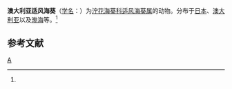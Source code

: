 {{Speciesbox
| taxon = Anemonactis australis
| binomial_authority = (Carlgren)<ref name='id9778'>{{cite web| url =http://www.bioinfo.cn/db05/BjdwSpecies.php?action=view&id=9778| title =澳大利亚适风海葵| work =《中国动物物种编目数据库》| publisher =中国科学院微生物研究所| author =中国科学院动物研究所| accessdate =2009-04-16| deadurl =yes| archiveurl =https://web.archive.org/web/20160305055824/http://www.bioinfo.cn/db05/BjdwSpecies.php?action=view&id=9778| archivedate =2016-03-05}}</ref>
}}

'''澳大利亚适风海葵'''（[[学名|学名]]：{{lang|la|''Anemonactis australis''}}）为[[泞花海葵科|泞花海葵科]][[适风海葵属|适风海葵属]]的动物。分布于[[日本|日本]]、[[澳大利亚|澳大利亚]]以及[[渤海|渤海]]等。<ref name='id9778'/>

== 参考文献 ==
{{reflist}}

{{Taxonbar|from=Q1860377}}

[[Category:适风海葵属|A]]


{{Cnidarian-stub}}